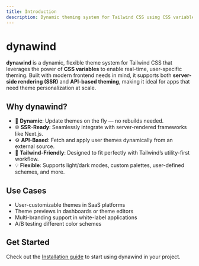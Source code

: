 ```yaml
---
title: Introduction
description: Dynamic theming system for Tailwind CSS using CSS variables.
---
```


# dynawind

**dynawind** is a dynamic, flexible theme system for Tailwind CSS that leverages the power of **CSS variables** to enable real-time, user-specific theming. Built with modern frontend needs in mind, it supports both **server-side rendering (SSR)** and **API-based theming**, making it ideal for apps that need theme personalization at scale.

## Why dynawind?

- 🔧 **Dynamic**: Update themes on the fly — no rebuilds needed.
- 🌐 **SSR-Ready**: Seamlessly integrate with server-rendered frameworks like Next.js.
- ⚙️ **API-Based**: Fetch and apply user themes dynamically from an external source.
- 🎨 **Tailwind-Friendly**: Designed to fit perfectly with Tailwind’s utility-first workflow.
- 💡 **Flexible**: Supports light/dark modes, custom palettes, user-defined schemes, and more.

## Use Cases

- User-customizable themes in SaaS platforms
- Theme previews in dashboards or theme editors
- Multi-branding support in white-label applications
- A/B testing different color schemes

## Get Started

Check out the [Installation guide](/docs/installation) to start using dynawind in your project.
